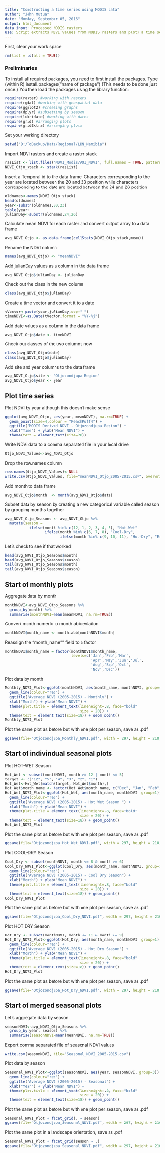```yaml
---
title: "Constructing a time series using MODIS data"
author: "John Mutua"
date: "Monday, September 05, 2016"
output: html_document
data input: Processed MODIS rasters
use: Script extracts NDVI values from MODIS rasters and plots a time series by season and month
---
```


First, clear your work space
```r
rm(list = ls(all = TRUE))
```

### Preliminaries
To install all required packages, you need to first install the packages. Type (within R) install.packages("name of package") (This needs to be done just once.)
You then load the packages using the library function:

```r
require(raster) #working with rasters
require(rgdal) #working with geospatial data
require(ggplot2) #creating graphs
require(dplyr) #subsetting by season
require(lubridate) #working with dates
require(grid) #arranging plots
require(gridExtra) #arranging plots
```

Set your working directory
```r
setwd("D:/ToBackup/Data/Regional/LDN_Namibia")
```

Import NDVI rasters and create a raster stack
```r
rasList <- list.files("NDVI_Modis/AOI_NDVI", full.names = TRUE, pattern = ".tif$")
NDVI_Otjo_stack <- stack(rasList) 
```

Insert a Temporal id to the data frame. Characters corresponding to the year are located between the 20 and 23 position
while characters corresponding to the date are located between the 24 and 26 position
```r
oldnames<-names(NDVI_Otjo_stack)
head(oldnames)
year<-substr(oldnames,20,23)
table(year)
julianDay<-substr(oldnames,24,26)
```

Calculate mean NDVI for each raster and convert output array to a data frame
```r
avg_NDVI_Otjo <- as.data.frame(cellStats(NDVI_Otjo_stack,mean))
```

Rename the NDVI column
```r
names(avg_NDVI_Otjo) <- "meanNDVI"
```

Add julianDay values as a column in the data frame
```r
avg_NDVI_Otjo$julianDay <- julianDay
```

Check out the class in the new column
```r
class(avg_NDVI_Otjo$julianDay)
```

Create a time vector and convert it to a date
```r
tVector<-paste(year,julianDay,sep="-")
timeNDVI<-as.Date(tVector,format = "%Y-%j")
```

Add date values as a column in the data frame
```r
avg_NDVI_Otjo$date <- timeNDVI
```

Check out classes of the two columns now
```r
class(avg_NDVI_Otjo$date)
class(avg_NDVI_Otjo$julianDay)
```

Add site and year columns to the data frame
```r
avg_NDVI_Otjo$site <- "Otjozondjupa Region"
avg_NDVI_Otjo$year <- year
```

## Plot time series

Plot NDVI by year although this doesn't make sense

```r
ggplot(avg_NDVI_Otjo, aes(year, meanNDVI), na.rm=TRUE) +
  geom_point(size=4,colour = "PeachPuff4") + 
  ggtitle("MODIS Derived NDVI - Otjozondjupa Region") +
  xlab("Time") + ylab("Mean NDVI") +
  theme(text = element_text(size=20))
```

Write NDVI data to a comma separated file in your local drive
```r
Otjo_NDVI_Values<-avg_NDVI_Otjo
```

Drop the row.names column
```r
row.names(Otjo_NDVI_Values)<-NULL
write.csv(Otjo_NDVI_Values, file="meanNDVI_Otjo_2005-2015.csv", overwrite=TRUE)
```

Add month to data frame
```r
avg_NDVI_Otjo$month  <- month(avg_NDVI_Otjo$date)
```

Subset data by season by creating a new categorical variable called season by grouping months together
```r
avg_NDVI_Otjo_Seasons <- avg_NDVI_Otjo %>% 
  mutate(season = 
           ifelse(month %in% c(12, 1, 2, 3, 4, 5), "Hot-Wet",
                  ifelse(month %in% c(6, 7, 8), "Cool-Dry",
                         ifelse(month %in% c(9, 10, 11), "Hot-Dry", "Error"))))
```

Let's check to see if that worked
```r
head(avg_NDVI_Otjo_Seasons$month)
head(avg_NDVI_Otjo_Seasons$season)
tail(avg_NDVI_Otjo_Seasons$month)
tail(avg_NDVI_Otjo_Seasons$season)
```

## Start of monthly plots

Aggregate data by month
```r
monthNDVI<-avg_NDVI_Otjo_Seasons %>%
  group_by(month) %>%
  summarise(monthNDVI=mean(meanNDVI, na.rm=TRUE))
```

Convert month numeric to month abbreviation
```r
monthNDVI$month_name <- month.abb[monthNDVI$month]
```

Reassign the "month_name"" field to a factor
```r
monthNDVI$month_name = factor(monthNDVI$month_name,
                              levels=c('Jan','Feb','Mar',
                                       'Apr','May','Jun','Jul',
                                       'Aug','Sep','Oct',
                                       'Nov','Dec'))
```

Plot data by month
```r
Monthly_NDVI_Plot<-ggplot(monthNDVI, aes(month_name, monthNDVI, group=4)) +
  geom_line(colour="red") +
  ggtitle("Average NDVI (2005-2015) - Monthly") +
  xlab("Month") + ylab("Mean NDVI") +
  theme(plot.title = element_text(lineheight=.8, face="bold",
                                  size = 20)) +
  theme(text = element_text(size=18)) + geom_point()
Monthly_NDVI_Plot
```

Plot the same plot as before but with one plot per season, save as .pdf
```r
ggsave(file="Otjozondjupa_Monthly_NDVI.pdf", width = 297, height = 210, units = "mm")
```

## Start of indivindual seasonal plots
Plot HOT-WET Season
```r
Hot_Wet <- subset(monthNDVI, month >= 12 | month <= 5)
target <- c("12", "5", "4", "3", "2", "1")
Hot_Wet<-Hot_Wet[match(target, Hot_Wet$month),]
Hot_Wet$month_name <- factor(Hot_Wet$month_name, c("Dec", "Jan", "Feb", "Mar", "Apr", "May"))
Hot_Wet_NDVI_Plot<-ggplot(Hot_Wet, aes(month_name, monthNDVI, group=1)) +
  geom_line(colour="red") +
  ggtitle("Average NDVI (2005-2015) - Hot Wet Season ") +
  xlab("Month") + ylab("Mean NDVI") +
  theme(plot.title = element_text(lineheight=.8, face="bold",
                                  size = 20)) +
  theme(text = element_text(size=18)) + geom_point()
Hot_Wet_NDVI_Plot
```

Plot the same plot as before but with one plot per season, save as .pdf
```r
ggsave(file="Otjozondjupa_Hot_Wet_NDVI.pdf", width = 297, height = 210, units = "mm")
```

Plot COOL-DRY Season
```r
Cool_Dry <- subset(monthNDVI, month <= 8 & month >= 6)
Cool_Dry_NDVI_Plot<-ggplot(Cool_Dry, aes(month_name, monthNDVI, group=1)) +
  geom_line(colour="red") +
  ggtitle("Average NDVI (2005-2015) - Cool Dry Season") +
  xlab("Month") + ylab("Mean NDVI") +
  theme(plot.title = element_text(lineheight=.8, face="bold",
                                  size = 20)) +
  theme(text = element_text(size=18)) + geom_point()
Cool_Dry_NDVI_Plot
```

Plot the same plot as before but with one plot per season, save as .pdf
```r
ggsave(file="Otjozondjupa_Cool_Dry_NDVI.pdf", width = 297, height = 210, units = "mm")
```

Plot HOT DRY Season
```r
Hot_Dry <- subset(monthNDVI, month <= 11 & month >= 9)
Hot_Dry_NDVI_Plot<-ggplot(Hot_Dry, aes(month_name, monthNDVI, group=1)) +
  geom_line(colour="red") +
  ggtitle("Average NDVI (2005-2015) - Hot Dry Season") +
  xlab("Month") + ylab("Mean NDVI") +
  theme(plot.title = element_text(lineheight=.8, face="bold",
                                  size = 20)) +
  theme(text = element_text(size=18)) + geom_point()
Hot_Dry_NDVI_Plot
```

Plot the same plot as before but with one plot per season, save as .pdf
```r
ggsave(file="Otjozondjupa_Hot_Dry_NDVI.pdf", width = 297, height = 210, units = "mm")
```

## Start of merged seasonal plots

Let's aggregate data by season
```r
seasonNDVI<-avg_NDVI_Otjo_Seasons %>%
  group_by(year, season) %>%
  summarise(seasonNDVI=mean(meanNDVI, na.rm=TRUE))
```

Export comma separated file of seasonal NDVI values
```r
write.csv(seasonNDVI, file="Seasonal_NDVI_2005-2015.csv")
```

Plot data by season
```r
Seasonal_NDVI_Plot<-ggplot(seasonNDVI, aes(year, seasonNDVI, group=3)) +
  geom_line(colour="red") +
  ggtitle("Average NDVI (2005-2015) - Seasonal") +
  xlab("Year") + ylab("Mean NDVI") +
  theme(plot.title = element_text(lineheight=.8, face="bold",
                                  size = 20)) +
  theme(text = element_text(size=18)) + geom_point()
```

Plot the same plot as before but with one plot per season, save as .pdf
```r
Seasonal_NDVI_Plot + facet_grid(. ~ season)
ggsave(file="Otjozondjupa_Seasonal_NDVI.pdf", width = 297, height = 210, units = "mm")
```

Plot the same plot in a landscape orientation, save as .pdf
```r
Seasonal_NDVI_Plot + facet_grid(season ~ .)
ggsave(file="Otjozondjupa_Seasonal_NDVI.pdf", width = 297, height = 210, units = "mm")
```
